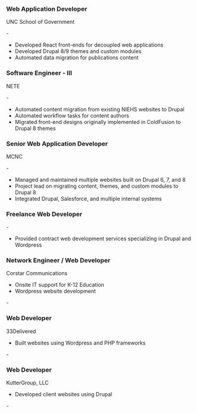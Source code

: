 
### Web Application Developer

<p><span className="org-name">UNC School of Government</span></p>

<MonthYear year={2020} month={4} /> - <MonthYear year={2021} month={6} />

- Developed React front-ends for decoupled web applications
- Developed Drupal 8/9 themes and custom modules
- Automated data migration for publications content

### Software Engineer - III

<p><span className="org-name">NETE</span></p>

<MonthYear year={2019} month={4} /> - <MonthYear year={2020} month={3} />

- Automated content migration from existing NIEHS websites to Drupal
- Automated workflow tasks for content authors
- Migrated front-end designs originally implemented in ColdFusion to Drupal 8 themes

### Senior Web Application Developer

<p><span className="org-name">MCNC</span></p>

<MonthYear year={2012} month={7} /> - <MonthYear year={2019} month={4} />

- Managed and maintained multiple websites built on Drupal 6, 7, and 8
- Project lead on migrating content, themes, and custom modules to Drupal 8
- Integrated Drupal, Salesforce, and multiple internal systems

### Freelance Web Developer

<MonthYear year={2011} month={3} /> - <MonthYear year={2012} month={7} />

- Provided contract web development services specializing in Drupal and Wordpress

### Network Engineer / Web Developer

<p><span className="org-name">Corstar Communications</span></p>

- Onsite IT support for K-12 Education
- Wordpress website development

<MonthYear year={2011} month={8} /> - <MonthYear year={2012} month={5} />

### Web Developer

<p><span className="org-name">33Delivered</span></p>

- Built websites using Wordpress and PHP frameworks

<MonthYear year={2009} month={10} /> - <MonthYear year={2011} month={3} />

### Web Developer

<p><span className="org-name">KutterGroup, LLC</span></p>

- Developed client websites using Drupal

<MonthYear year={2008} month={9} /> - <MonthYear year={2009} month={10} />
